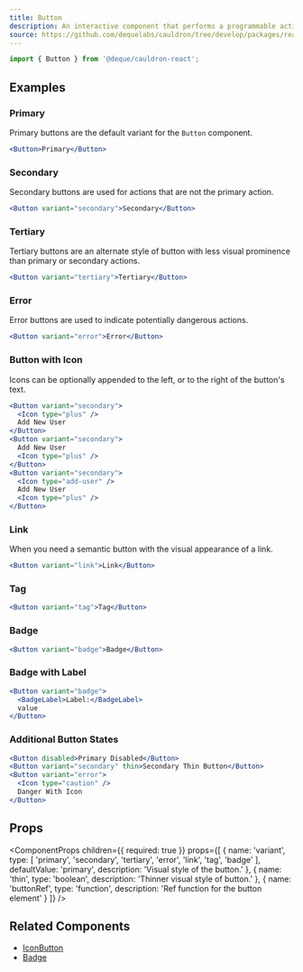 ```yaml
---
title: Button
description: An interactive component that performs a programmable action when activated by the user.
source: https://github.com/dequelabs/cauldron/tree/develop/packages/react/src/components/Button/index.tsx
---
```



```js
import { Button } from '@deque/cauldron-react';
```

## Examples

### Primary

Primary buttons are the default variant for the `Button` component.

```jsx example
<Button>Primary</Button>
```

### Secondary

Secondary buttons are used for actions that are not the primary action.

```jsx example
<Button variant="secondary">Secondary</Button>
```

### Tertiary

Tertiary buttons are an alternate style of button with less visual prominence than primary or secondary actions.

```jsx example
<Button variant="tertiary">Tertiary</Button>
```

### Error

Error buttons are used to indicate potentially dangerous actions.

```jsx example
<Button variant="error">Error</Button>
```

### Button with Icon

Icons can be optionally appended to the left, or to the right of the button's text.

```jsx example
<Button variant="secondary">
  <Icon type="plus" />
  Add New User
</Button>
<Button variant="secondary">
  Add New User
  <Icon type="plus" />
</Button>
<Button variant="secondary">
  <Icon type="add-user" />
  Add New User
  <Icon type="plus" />
</Button>
```

### Link

When you need a semantic button with the visual appearance of a link.

```jsx example
<Button variant="link">Link</Button>
```

### Tag

```jsx example
<Button variant="tag">Tag</Button>
```

### Badge

```jsx example
<Button variant="badge">Badge</Button>
```

### Badge with Label

```jsx example
<Button variant="badge">
  <BadgeLabel>Label:</BadgeLabel>
  value
</Button>
```

### Additional Button States

```jsx example
<Button disabled>Primary Disabled</Button>
<Button variant="secondary" thin>Secondary Thin Button</Button>
<Button variant="error">
  <Icon type="caution" />
  Danger With Icon
</Button>
```

## Props

<ComponentProps
  children={{
    required: true
  }}
  props={[
    {
      name: 'variant',
      type: [
        'primary',
        'secondary',
        'tertiary',
        'error',
        'link',
        'tag',
        'badge'
      ],
      defaultValue: 'primary',
      description: 'Visual style of the button.'
    },
    {
      name: 'thin',
      type: 'boolean',
      description: 'Thinner visual style of button.'
    },
    {
      name: 'buttonRef',
      type: 'function',
      description: 'Ref function for the button element'
    }
  ]}
/>

## Related Components

- [IconButton](./IconButton)
- [Badge](./Badge)
